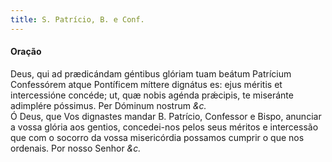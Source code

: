 ```yaml
---
title: S. Patrício, B. e Conf.
---
```


<h4 class="text-center">Oração</h4>
<div class="grid grid-cols-2 gap-5">
  <div class="col-6 dropcaps text-justify">
    Deus, qui ad prædicándam géntibus glóriam tuam beátum Patrícium Confessórem
    atque Pontíficem míttere dignátus es: ejus méritis et intercessióne concéde;
    ut, quæ nobis agénda prǽcipis, te miseránte adimplére póssimus. Per Dóminum
    nostrum <em>&c.</em>
  </div>
  <div class="col-6 dropcaps text-justify">
    Ó Deus, que Vos dignastes mandar B. Patrício, Confessor e Bispo, anunciar a
    vossa glória aos gentios, concedei-nos pelos seus méritos e intercessão que
    com o socorro da vossa misericórdia possamos cumprir o que nos ordenais. Por
    nosso Senhor <em>&c.</em>
  </div>
</div>
